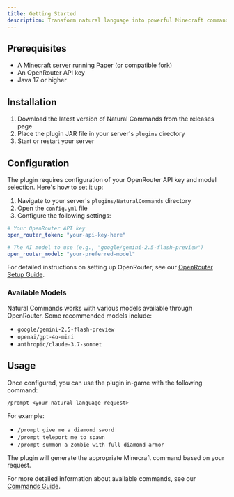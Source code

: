 ```yaml
---
title: Getting Started
description: Transform natural language into powerful Minecraft commands with AI - Get started with Natural Commands and revolutionize your server experience
---
```



<InlineTOC items={toc} />

## Prerequisites

- A Minecraft server running Paper (or compatible fork)
- An OpenRouter API key
- Java 17 or higher

## Installation

1. Download the latest version of Natural Commands from the releases page
2. Place the plugin JAR file in your server's `plugins` directory
3. Start or restart your server

## Configuration

The plugin requires configuration of your OpenRouter API key and model selection. Here's how to set it up:

1. Navigate to your server's `plugins/NaturalCommands` directory
2. Open the `config.yml` file
3. Configure the following settings:

```yaml
# Your OpenRouter API key
open_router_token: "your-api-key-here"

# The AI model to use (e.g., "google/gemini-2.5-flash-preview")
open_router_model: "your-preferred-model"
```

For detailed instructions on setting up OpenRouter, see our [OpenRouter Setup Guide](/docs/openrouter).

### Available Models

Natural Commands works with various models available through OpenRouter. Some recommended models include:

- `google/gemini-2.5-flash-preview`
- `openai/gpt-4o-mini`
- `anthropic/claude-3.7-sonnet`

## Usage

Once configured, you can use the plugin in-game with the following command:

```
/prompt <your natural language request>
```

For example:

- `/prompt give me a diamond sword`
- `/prompt teleport me to spawn`
- `/prompt summon a zombie with full diamond armor`

The plugin will generate the appropriate Minecraft command based on your request.

For more detailed information about available commands, see our [Commands Guide](/docs/commands).

